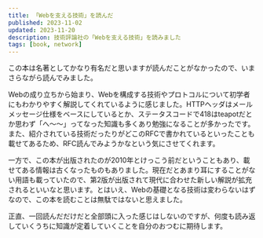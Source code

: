 ```yaml
---
title: 「Webを支える技術」を読んだ
published: 2023-11-02
updated: 2023-11-20
description: 技術評論社の「Webを支える技術」を読みました
tags: [book, network]
---
```


この本は名著としてかなり有名だと思いますが読んだことがなかったので、いまさらながら読んでみました。

Webの成り立ちから始まり、Webを構成する技術やプロトコルについて初学者にもわかりやすく解説してくれているように感じました。HTTPヘッダはメールメッセージ仕様をベースにしているとか、ステータスコードで418はteapotだとか思わず「へ～～」ってなった知識も多くあり勉強になることが多かったです。また、紹介されている技術だったりがどこのRFCで書かれているといったことも載せてあるため、RFC読んでみようかなという気にさせてくれます。

一方で、この本が出版されたのが2010年とけっこう前だということもあり、載せてある情報は古くなったものもありました。現在だとあまり耳にすることがない用語も載っていたので、第2版が出版されて現代に合わせた新しい解説が拡充されるといいなと思います。とはいえ、Webの基礎となる技術は変わらないはずなので、この本を読むことは無駄ではないと思えました。

正直、一回読んだだけだと全部頭に入った感じはしないのですが、何度も読み返していくうちに知識が定着していくことを自分のおつむに期待します。
